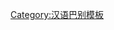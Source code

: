 {{User language-N|zh-xinzhou|这个用户的'''[[:Category:Zh-xinzhou 母語使用者|母语]]'''是'''[[:Category:Zh-xinzhou 使用者|新洲話]]'''。|新洲話|13|9}}<noinclude>[[Category:汉语巴别模板]]</noinclude>